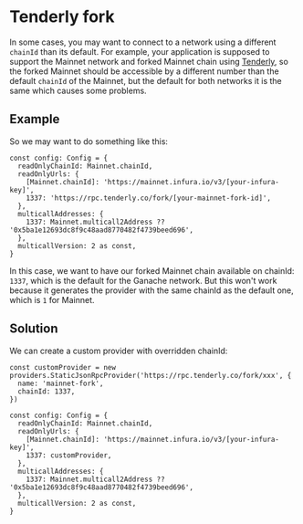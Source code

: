 # Tenderly fork

In some cases, you may want to connect to a network using a different `chainId` than its default. For example, your application is supposed to support the Mainnet network and forked Mainnet chain using [Tenderly](https://docs.tenderly.co/simulations-and-forks/simulation-api/testing/local-tests-on-top-of-mainnet-data-in-the-cloud/first-usage-of-tenderly-apis-in-tests), so the forked Mainnet should be accessible by a different number than the default `chainId` of the Mainnet, but the default for both networks it is the same which causes some problems.

## Example

So we may want to do something like this:

```tsx
const config: Config = {
  readOnlyChainId: Mainnet.chainId,
  readOnlyUrls: {
    [Mainnet.chainId]: 'https://mainnet.infura.io/v3/[your-infura-key]',
    1337: 'https://rpc.tenderly.co/fork/[your-mainnet-fork-id]',
  },
  multicallAddresses: {
    1337: Mainnet.multicall2Address ?? '0x5ba1e12693dc8f9c48aad8770482f4739beed696',
  },
  multicallVersion: 2 as const,
}
```

In this case, we want to have our forked Mainnet chain available on chainId: `1337`, which is the default for the Ganache network. But this won't work because it generates the provider with the same chainId as the default one, which is `1` for Mainnet.

## Solution

We can create a custom provider with overridden chainId:

```tsx
const customProvider = new providers.StaticJsonRpcProvider('https://rpc.tenderly.co/fork/xxx', {
  name: 'mainnet-fork',
  chainId: 1337,
})

const config: Config = {
  readOnlyChainId: Mainnet.chainId,
  readOnlyUrls: {
    [Mainnet.chainId]: 'https://mainnet.infura.io/v3/[your-infura-key]',
    1337: customProvider,
  },
  multicallAddresses: {
    1337: Mainnet.multicall2Address ?? '0x5ba1e12693dc8f9c48aad8770482f4739beed696',
  },
  multicallVersion: 2 as const,
}
```
